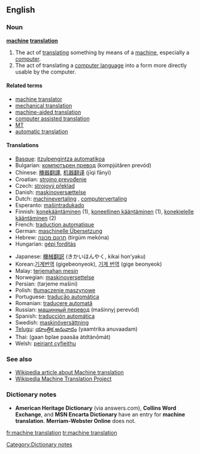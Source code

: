 ==English==
===Noun===
'''[[machine]] [[translation]]'''

# The act of [[translate|translating]] something by means of a [[machine]], especially a [[computer]].
# The act of translating a [[computer language]] into a form more directly usable by the computer.

====Related terms====
*[[machine translator]]
*[[mechanical translation]] {{obsolete}}
*[[machine-aided translation]] {{partial synonym}}
*[[computer assisted translation]] {{partial synonym}}
*[[MT]] {{abbreviation}}
*[[automatic translation]]{{mostly used by non-native speakers}}

====Translations====
{{top}}
*[[Basque]]: [[itzulpengintza automatikoa]]
*Bulgarian: [[компютърен превод]] (kompjútǎren prevód) {{m}}
*Chinese: [[機器翻譯]], [[机器翻译]] (jīqi fānyì)
*Croatian: [[strojno prevođenje]] {{n}}
*Czech: [[strojový překlad]] {{m}}
*Danish: [[maskinoversættelse]] {{g|Danish}}
*Dutch: [[machinevertaling]] {{f}}, [[computervertaling]] {{f}}
*Esperanto: [[maŝintradukado]]
*Finnish: [[konekääntäminen]] (1), [[koneellinen kääntäminen]] (1), [[konekielelle kääntäminen]] (2)
*French: [[traduction automatique]] {{f}}
*German: [[maschinelle Übersetzung]] {{f}}
*Hebrew: [[תרגום מכונה]] (tirgúm mekóna) {{m}}
*Hungarian: [[gépi fordítás]]
{{mid}}
*Japanese: [[機械翻訳]] (きかいほんやく, kikai hon’yaku)
*Korean:[[기계번역]] (gigebeonyeok), [[기계 번역]] (gige beonyeok)
*Malay: [[terjemahan mesin]]
*Norwegian: [[maskinoversettelse]] {{m}}
*Persian: {{FAchar|[[ترجمه ماشینی]]}} (tarjeme mašini)
*Polish: [[tłumaczenie maszynowe]] {{n}}
*Portuguese: [[tradução automática]] {{f}}
*Romanian: [[traducere automată]] {{g|Romanian}}
*Russian: [[машинный перевод]] (mašínnyj perevód) {{m}}
*Spanish: [[traducción automática]] {{f}}
*Swedish: [[maskinöversättning]] {{c}}
*[[Telugu]]: [[యాంత్రిక అనువాదం]] (yaamtrika anuvaadam)
*Thai: {{THchar|[[การแปลภาษาอัตโนมัติ]]}} (gaan bplae paasăa àtdtànōmát)
*Welsh: [[peiriant cyfieithu]] {{g|Welsh}}
{{bottom}}

===See also===
*[[w:Machine translation|Wikipedia article about Machine translation]]
*[[m:Wikipedia Machine Translation Project|Wikipedia Machine Translation Project]]

===Dictionary notes=== 
*'''American Heritage Dictionary''' (via answers.com), '''Collins Word Exchange''', and '''MSN Encarta Dictionary''' have an entry for '''machine translation'''. '''Merriam-Webster Online''' does not.
[[Category:Dictionary notes]]

[[fr:machine translation]]
[[tr:machine translation]]